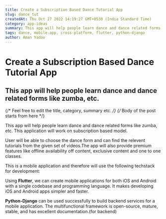 ```yaml
--- 
title: Create a Subscription Based Dance Tutorial App
slug: dance_tut
createdAt: Thu Oct 27 2022 14:19:27 GMT+0530 (India Standard Time)
category: app-ideas
summary: This app will help people learn dance and dance related forms like zumba, etc.
tags: dance, mobile-app, cross-platform, flutter, python-django
author: Aman Yadav
---
```


# Create a Subscription Based Dance Tutorial App

## This app will help people learn dance and dance related forms like zumba, etc.

{/* Feel free to edit the title, category, summary etc. */}
{/* Body of the post starts from here */}

This app will help people learn dance and dance related forms like zumba, etc. This application will work on subscription based model.

User will be able to choose the dance form and can find the relevent tutorials from the given set of videos.The app will also provide premium features like offline availability off content, exclusive content and one to one classes.

This is a mobile application and therefore will use the following techstack for development:

Using **Flutter**, we can create mobile applications for both iOS and Android with a single codebase and programming language. It makes developing iOS and Android apps simpler and faster. 

**Python-Django** can be used successfully to build backend services for a mobile application. The multifunctional framework is open-source, mature, stable, and has excellent documentation.(for backend)
